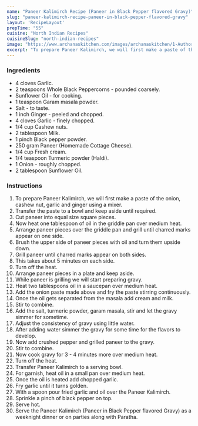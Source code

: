 ---
name: "Paneer Kalimirch Recipe (Paneer in Black Pepper flavored Gravy)"
slug: "paneer-kalimirch-recipe-paneer-in-black-pepper-flavored-gravy"
layout: 'RecipeLayout'
prepTime: "55"
cuisine: "North Indian Recipes"
cuisineSlug: "north-indian-recipes"
image: "https://www.archanaskitchen.com/images/archanaskitchen/1-Author/Hina_Gujral/Paneer_Kalimirch_Recipe_Black_Pepper_Gravy.jpg"
excerpt: "To prepare Paneer Kalimirch, we will first make a paste of the onion, cashew nut, garlic and ginger using a mixer"
---

### Ingredients

- 4 cloves Garlic.
- 2 teaspoons Whole Black Peppercorns - pounded coarsely.
- Sunflower Oil - for cooking.
- 1 teaspoon Garam masala powder.
- Salt - to taste.
- 1 inch Ginger - peeled and chopped.
- 4 cloves Garlic - finely chopped.
- 1/4 cup Cashew nuts.
- 2 tablespoon Milk.
- 1 pinch Black pepper powder.
- 250 gram Paneer (Homemade Cottage Cheese).
- 1/4 cup Fresh cream.
- 1/4 teaspoon Turmeric powder (Haldi).
- 1 Onion - roughly chopped.
- 2 tablespoon Sunflower Oil.

### Instructions

1. To prepare Paneer Kalimirch, we will first make a paste of the onion, cashew nut, garlic and ginger using a mixer.
1. Transfer the paste to a bowl and keep aside until required.
1. Cut paneer into equal size square pieces.
1. Now heat one tablespoon of oil in the griddle pan over medium heat.
1. Arrange paneer pieces over the griddle pan and grill until charred marks appear on one side.
1. Brush the upper side of paneer pieces with oil and turn them upside down.
1. Grill paneer until charred marks appear on both sides.
1. This takes about 5 minutes on each side.
1. Turn off the heat.
1. Arrange paneer pieces in a plate and keep aside.
1. While paneer is grilling we will start preparing gravy.
1. Heat two tablespoons oil in a saucepan over medium heat.
1. Add the onion paste made above and fry the paste stirring continuously.
1. Once the oil gets separated from the masala add cream and milk.
1. Stir to combine.
1.  Add the salt, turmeric powder, garam masala, stir and let the gravy simmer for sometime.
1. Adjust the consistency of gravy using little water.
1. After adding water simmer the gravy for some time for the flavors to develop.
1. Now add crushed pepper and grilled paneer to the gravy.
1. Stir to combine.
1. Now cook gravy for 3 - 4 minutes more over medium heat.
1. Turn off the heat.
1. Transfer Paneer Kalimirch to a serving bowl.
1. For garnish, heat oil in a small pan over medium heat.
1. Once the oil is heated add chopped garlic.
1. Fry garlic until it turns golden.
1. With a spoon pour fried garlic and oil over the Paneer Kalimirch.
1. Sprinkle a pinch of black pepper on top.
1. Serve hot.
1. Serve the Paneer Kalimirch (Paneer in Black Pepper flavored Gravy) as a weeknight dinner or on parties along with Paratha.
